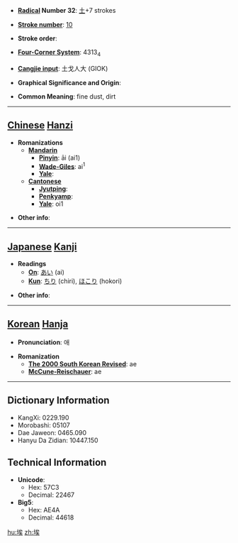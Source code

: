 * '''[[Wiktionary:Chinese radical index| Radical]] Number 32''': [[Wiktionary:Chinese radical index 土|土]]+7 strokes

* '''[[Wiktionary:Chinese total strokes index|Stroke number]]''': [[Wiktionary:Chinese total strokes index 10|10]]

* '''Stroke order''': 

* '''[[Wiktionary:Chinese four corner index|Four-Corner System]]''': 4313<sub>4</sub>

* '''[[Wiktionary:Chinese Cangjie index|Cangjie input]]''': 土戈人大 (GIOK)

* '''Graphical Significance and Origin''': 

* '''Common Meaning''': fine dust, dirt

----

== [[Chinese]] [[Hanzi]] ==

* '''Romanizations'''
** '''[[Mandarin]]'''
*** '''[[Pinyin]]''': āi (ai1)
*** '''[[Wade-Giles]]''': ai<sup>1</sup>
*** '''[[Yale]]''': 
** '''[[Cantonese]]'''
*** '''[[Jyutping]]''':
*** '''[[Penkyamp]]''': 
*** '''[[Yale]]''': oi1

* '''Other info''': 

----

== [[Japanese]] [[Kanji]] ==

* '''Readings'''
** '''[[On]]''': [[あい]] (ai)
** '''[[Kun]]''': [[ちり]] (chiri), [[ほこり]] (hokori)

* '''Other info''':  

----

== [[Korean]] [[Hanja]] ==

* '''Pronunciation''': 애

* '''Romanization'''
** '''[[The 2000 South Korean Revised Romanization|The 2000 South Korean Revised]]''': ae
** '''[[McCune-Reischauer]]''': ae

----

== Dictionary Information ==

* KangXi: 0229.190
* Morobashi: 05107
* Dae Jaweon: 0465.090
* Hanyu Da Zidian: 10447.150

== Technical Information ==

* '''Unicode''':
** Hex: 57C3
** Decimal: 22467
* '''Big5''':
** Hex: AE4A
** Decimal: 44618

[[hu:埃]]
[[zh:埃]]